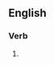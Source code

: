 {{also|passivâtes}}

==English==

===Verb===
{{head|en|verb form}}

# {{en-third-person singular of|passivate}}